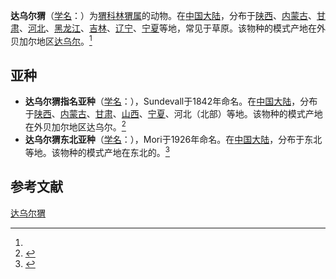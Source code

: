 {{Speciesbox
| name = 達烏爾蝟
| status = LC
| status_system = IUCN3.1
| status_ref = <ref name=iucn>{{cite iucn |author=Stubbe, M. |author2=Samiya, R. |author3=Ariunbold, J. |author4=Buuveibaatar, V. |author5=Dorjderem, S. |author6=Monkhzul, Ts. |author7=Otgonbaatar, M. |author8=Tsogbadrakh, M. |author9=Tsytsulina, K. |name-list-style=amp |title=''Mesechinus dauuricus'' |volume=2016 |page=e.T40612A115175251 |date=2016 |doi=10.2305/IUCN.UK.2016-3.RLTS.T40612A22325286.en }}</ref>
| image =
| genus = Mesechinus
| species = dauuricus
| authority = ([[Carl_Jakob_Sundevall|Sundevall]], 1842)
| range_map = Daurian Hedgehog.jpg
| range_map_caption = 達烏爾蝟分布圖
}}

'''达乌尔猬'''（[[学名|学名]]：{{lang|la|''Hemiechinus dauricus''}}）为[[猬科|猬科]][[林猬属|林猬属]]的动物。在[[中国大陆|中国大陆]]，分布于[[陕西|陕西]]、[[内蒙古|内蒙古]]、[[甘肃|甘肃]]、[[河北|河北]]、[[黑龙江|黑龙江]]、[[吉林|吉林]]、[[辽宁|辽宁]]、[[宁夏|宁夏]]等地，常见于草原。该物种的模式产地在外贝加尔地区[[达乌尔|达乌尔]]。<ref name='id6'/>

==亚种==
*'''达乌尔猬指名亚种'''（[[学名|学名]]：{{lang|la|''Hemiechinus dauricus dauricus''}}），Sundevall于1842年命名。在[[中国大陆|中国大陆]]，分布于[[陕西|陕西]]、[[内蒙古|内蒙古]]、[[甘肃|甘肃]]、[[山西|山西]]、[[宁夏|宁夏]]、河北（北部）等地。该物种的模式产地在外贝加尔地区达乌尔。<ref name='id7'>{{cite web| url =http://www.bioinfo.cn/db05/BjdwSpecies.php?action=view&id=7| title =达乌尔猬指名亚种| work =《中国动物物种编目数据库》| publisher =中国科学院微生物研究所| author =中国科学院动物研究所| accessdate =2009-03-27| deadurl =yes| archiveurl =https://web.archive.org/web/20160305093346/http://www.bioinfo.cn/db05/BjdwSpecies.php?action=view&id=7| archivedate =2016-03-05}}</ref>
*'''达乌尔猬东北亚种'''（[[学名|学名]]：{{lang|la|''Hemiechinus dauricus manchuricus''}}），Mori于1926年命名。在[[中国大陆|中国大陆]]，分布于东北等地。该物种的模式产地在东北的。<ref name='id8'>{{cite web| url =http://www.bioinfo.cn/db05/BjdwSpecies.php?action=view&id=8| title =达乌尔猬东北亚种| work =《中国动物物种编目数据库》| publisher =中国科学院微生物研究所| author =中国科学院动物研究所| accessdate =2009-03-27| deadurl =yes| archiveurl =https://web.archive.org/web/20160305101725/http://www.bioinfo.cn/db05/BjdwSpecies.php?action=view&id=8| archivedate =2016-03-05}}</ref>

== 参考文献 ==
{{reflist}}
{{蝟科}}
{{Taxonbar|from=Q1173033}}
[[Category:林猬属|达乌尔猬]]


{{mammal-stub}}
